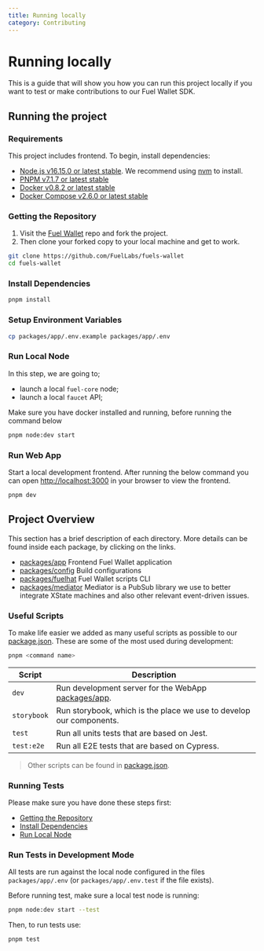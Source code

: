 ```yaml
---
title: Running locally
category: Contributing
---
```


# Running locally

This is a guide that will show you how you can run this project locally if you want to test or make contributions to our Fuel Wallet SDK.

## Running the project

### Requirements

This project includes frontend. To begin, install dependencies:

- [Node.js v16.15.0 or latest stable](https://nodejs.org/en/). We recommend using [nvm](https://github.com/nvm-sh/nvm) to install.
- [PNPM v7.1.7 or latest stable](https://pnpm.io/installation/)
- [Docker v0.8.2 or latest stable](https://docs.docker.com/get-docker/)
- [Docker Compose v2.6.0 or latest stable](https://docs.docker.com/get-docker/)

### Getting the Repository

1. Visit the [Fuel Wallet](https://github.com/FuelLabs/fuels-wallet) repo and fork the project.
2. Then clone your forked copy to your local machine and get to work.

```sh
git clone https://github.com/FuelLabs/fuels-wallet
cd fuels-wallet
```

### Install Dependencies

```sh
pnpm install
```

### Setup Environment Variables

```sh
cp packages/app/.env.example packages/app/.env
```

### Run Local Node

In this step, we are going to;

- launch a local `fuel-core` node;
- launch a local `faucet` API;

Make sure you have docker installed and running, before running the command below

```sh
pnpm node:dev start
```

### Run Web App

Start a local development frontend. After running the below command you can open [http://localhost:3000](http://localhost:3000) in your browser to view the frontend.

```sh
pnpm dev
```

## Project Overview

This section has a brief description of each directory. More details can be found inside each package, by clicking on the links.

- [packages/app](../packages/app/) Frontend Fuel Wallet application
- [packages/config](../packages/config/) Build configurations
- [packages/fuelhat](../packages/fuelhat/) Fuel Wallet scripts CLI
- [packages/mediator](../packages/mediator/) Mediator is a PubSub library we use to better integrate XState machines and also other relevant event-driven issues.

### Useful Scripts

To make life easier we added as many useful scripts as possible to our [package.json](../package.json). These are some of the most used during development:

```sh
pnpm <command name>
```

| Script      | Description                                                             |
| ----------- | ----------------------------------------------------------------------- |
| `dev`       | Run development server for the WebApp [packages/app](../packages/app/). |
| `storybook` | Run storybook, which is the place we use to develop our components.     |
| `test`      | Run all units tests that are based on Jest.                             |
| `test:e2e`  | Run all E2E tests that are based on Cypress.                            |

> Other scripts can be found in [package.json](../package.json).

### Running Tests

Please make sure you have done these steps first:

- [Getting the Repository](#getting-the-repository)
- [Install Dependencies](#install-dependencies)
- [Run Local Node](#run-local-node)

### Run Tests in Development Mode

All tests are run against the local node configured in the files `packages/app/.env` (or `packages/app/.env.test` if the file exists).

Before running test, make sure a local test node is running:

```sh
pnpm node:dev start --test
```

Then, to run tests use:

```sh
pnpm test
```
